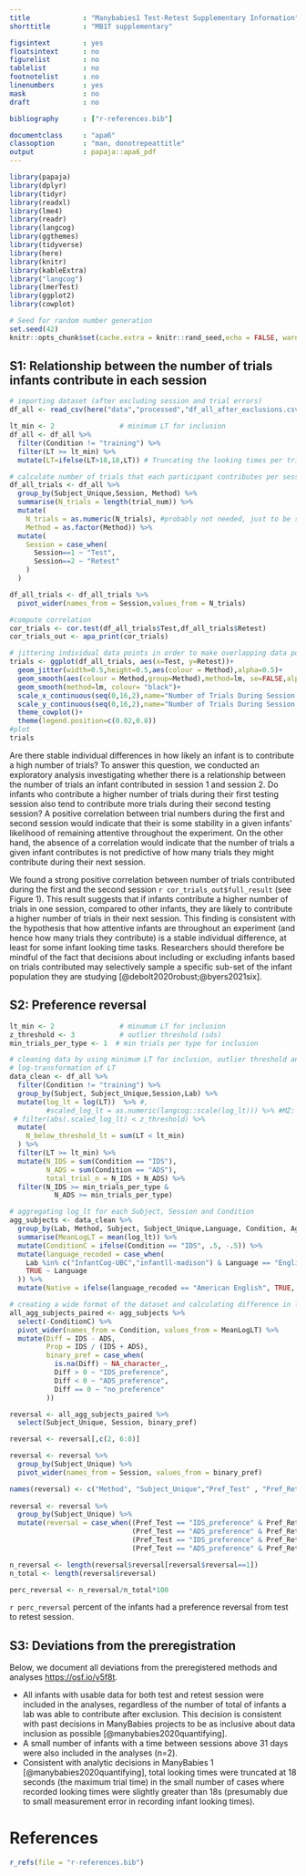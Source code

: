 ```yaml
---
title             : "Manybabies1 Test-Retest Supplementary Information"
shorttitle        : "MB1T supplementary"

figsintext        : yes
floatsintext      : no
figurelist        : no
tablelist         : no
footnotelist      : no
linenumbers       : yes
mask              : no
draft             : no

bibliography      : ["r-references.bib"]

documentclass     : "apa6"
classoption       : "man, donotrepeattitle"
output            : papaja::apa6_pdf
---
```


```r
library(papaja)
library(dplyr)
library(tidyr)
library(readxl)
library(lme4)
library(readr)
library(langcog)
library(ggthemes)
library(tidyverse)
library(here)
library(knitr)
library(kableExtra)
library("langcog")
library(lmerTest)
library(ggplot2)
library(cowplot)

```

```r
# Seed for random number generation
set.seed(42)
knitr::opts_chunk$set(cache.extra = knitr::rand_seed,echo = FALSE, warning = FALSE, message = FALSE)
```

## S1: Relationship between the number of trials infants contribute in each session

```r
# importing dataset (after excluding session and trial errors)
df_all <- read_csv(here("data","processed","df_all_after_exclusions.csv"))

lt_min <- 2                # minimum LT for inclusion
df_all <- df_all %>%
  filter(Condition != "training") %>%
  filter(LT >= lt_min) %>% 
  mutate(LT=ifelse(LT>18,18,LT)) # Truncating the looking times per trial at 18 seconds - consistent with decision from MB1

# calculate number of trials that each participant contributes per session
df_all_trials <- df_all %>%
  group_by(Subject_Unique,Session, Method) %>%
  summarise(N_trials = length(trial_num)) %>%
  mutate(
    N_trials = as.numeric(N_trials), #probably not needed, just to be safe
    Method = as.factor(Method)) %>%
  mutate(
    Session = case_when(
      Session==1 ~ "Test",
      Session==2 ~ "Retest"
    )
  )

df_all_trials <- df_all_trials %>% 
  pivot_wider(names_from = Session,values_from = N_trials)

#compute correlation
cor_trials <- cor.test(df_all_trials$Test,df_all_trials$Retest)
cor_trials_out <- apa_print(cor_trials)
```

```r
# jittering individual data points in order to make overlapping data points visible
trials <- ggplot(df_all_trials, aes(x=Test, y=Retest))+
  geom_jitter(width=0.5,height=0.5,aes(colour = Method),alpha=0.5)+
  geom_smooth(aes(colour = Method,group=Method),method=lm, se=FALSE,alpha=0.3)+
  geom_smooth(method=lm, colour= "black")+
  scale_x_continuous(seq(0,16,2),name="Number of Trials During Session 1")+
  scale_y_continuous(seq(0,16,2),name="Number of Trials During Session 2")+
  theme_cowplot()+
  theme(legend.position=c(0.02,0.8))
#plot
trials
```

Are there stable individual differences in how likely an infant is to contribute a high number of trials?
To answer this question, we conducted an exploratory analysis investigating whether there is a relationship between the number of trials an infant contributed in session 1 and session 2. 
Do infants who contribute a higher number of trials during their first testing session also tend to contribute more trials during their second testing session? 
A positive correlation between trial numbers during the first and second session would indicate that their is some stability in a given infants' likelihood of remaining attentive throughout the experiment.
On the other hand, the absence of a correlation would indicate that the number of trials a given infant contributes is not predictive of how many trials they might contribute during their next session.

We found a strong positive correlation between number of trials contributed during the first and the second session `r cor_trials_out$full_result` (see Figure 1). 
This result suggests that if infants contribute a higher number of trials in one session, compared to other infants, they are likely to contribute a higher number of trials in their next session.
This finding is consistent with the hypothesis that how attentive infants are throughout an experiment (and hence how many trials they contribute) is a stable individual difference, at least for some infant looking time tasks.
Researchers should therefore be mindful of the fact that decisions about including or excluding infants based on trials contributed may selectively sample a specific sub-set of the infant population they are studying [@debolt2020robust;@byers2021six].

## S2: Preference reversal
```r

lt_min <- 2                # minumum LT for inclusion
z_threshold <- 3           # outlier threshold (sds)
min_trials_per_type <- 1  # min trials per type for inclusion

# cleaning data by using minimum LT for inclusion, outlier threshold and minimum number of 1 trial per condition
# log-transformation of LT
data_clean <- df_all %>%
  filter(Condition != "training") %>%
  group_by(Subject, Subject_Unique,Session,Lab) %>%
  mutate(log_lt = log(LT))  %>% #, 
         #scaled_log_lt = as.numeric(langcog::scale(log_lt))) %>% #MZ: why scale within subject and session?
 # filter(abs(.scaled_log_lt) < z_threshold) %>%
  mutate(
    N_below_threshold_lt = sum(LT < lt_min)
  ) %>%
  filter(LT >= lt_min) %>%
  mutate(N_IDS = sum(Condition == "IDS"),
         N_ADS = sum(Condition == "ADS"),
         total_trial_n = N_IDS + N_ADS) %>%
  filter(N_IDS >= min_trials_per_type & 
           N_ADS >= min_trials_per_type)

# aggregating log_lt for each Subject, Session and Condition
agg_subjects <- data_clean %>%
  group_by(Lab, Method, Subject, Subject_Unique,Language, Condition, Age,Session,total_trial_n) %>%
  summarise(MeanLogLT = mean(log_lt)) %>%
  mutate(ConditionC = ifelse(Condition == "IDS", .5, -.5)) %>%
  mutate(language_recoded = case_when(
    Lab %in% c("InfantCog-UBC","infantll-madison") & Language == "English" ~ "American English",
    TRUE ~ Language
  )) %>%
  mutate(Native = ifelse(language_recoded == "American English", TRUE, FALSE))

# creating a wide format of the dataset and calculating difference in log_lt for IDS and ADS and the proportion of IDS looking
all_agg_subjects_paired <- agg_subjects %>%
  select(-ConditionC) %>% 
  pivot_wider(names_from = Condition, values_from = MeanLogLT) %>%
  mutate(Diff = IDS - ADS, 
         Prop = IDS / (IDS + ADS),
         binary_pref = case_when(
           is.na(Diff) ~ NA_character_,
           Diff > 0 ~ "IDS_preference",
           Diff < 0 ~ "ADS_preference",
           Diff == 0 ~ "no_preference"
         ))

reversal <- all_agg_subjects_paired %>%
  select(Subject_Unique, Session, binary_pref)

reversal <- reversal[,c(2, 6:8)]

reversal <- reversal %>%
  group_by(Subject_Unique) %>%
  pivot_wider(names_from = Session, values_from = binary_pref)

names(reversal) <- c("Method", "Subject_Unique","Pref_Test" , "Pref_Retest")
  
reversal <- reversal %>%
  group_by(Subject_Unique) %>%
  mutate(reversal = case_when((Pref_Test == "IDS_preference" & Pref_Retest == "IDS_preference")  ~ 0,
                              (Pref_Test == "ADS_preference" & Pref_Retest == "ADS_preference")  ~ 0,
                              (Pref_Test == "IDS_preference" & Pref_Retest == "ADS_preference")  ~ 1,
                              (Pref_Test == "ADS_preference" & Pref_Retest == "IDS_preference")  ~ 1))

n_reversal <- length(reversal$reversal[reversal$reversal==1])
n_total <- length(reversal$reversal)

perc_reversal <- n_reversal/n_total*100
```

`r perc_reversal` percent of the infants had a preference reversal from test to retest session.

## S3: Deviations from the preregistration

Below, we document all deviations from the preregistered methods and analyses [https://osf.io/v5f8t](https://osf.io/v5f8t).

- All infants with usable data for both test and retest session were included in the analyses, regardless of the number of total of infants a lab was able to contribute after exclusion. This decision is consistent with past decisions in ManyBabies projects to be as inclusive about data inclusion as possible [@manybabies2020quantifying].
- A small number of infants with a time between sessions above 31 days were also included in the analyses (n=2).
- Consistent with analytic decisions in ManyBabies 1 [@manybabies2020quantifying], total looking times were truncated at 18 seconds (the maximum trial time) in the small number of cases where recorded looking times were slightly greater than 18s (presumably due to small measurement error in recording infant looking times).


\newpage

# References
```r
r_refs(file = "r-references.bib")
```

\begingroup
\setlength{\parindent}{-0.5in}
\setlength{\leftskip}{0.5in}

<div id = "refs"></div>
\endgroup

